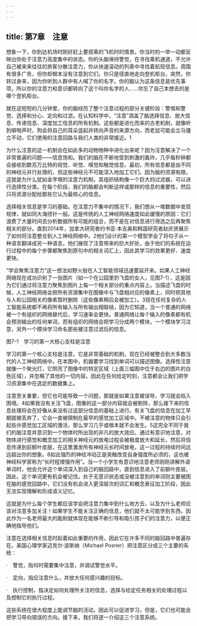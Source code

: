 ```yaml
---
---
---
```

title: 第7章　注意
---




想象一下，你到达机场时刚好赶上要搭乘的飞机时的情景。你当时的一举一动都反映出你处于注意力高度集中的状态。你的头脑保持警觉，在寻找乘机通道，不允许自己被来来往往的旅客分散注意力，你从快速滚动的列表中寻找着航班信息。周围有很多广告，但你却根本没有注意到它们，你只是径直地走向登机柜台。突然，你转过身来，因为你听到人群中有人喊了你的名字。你的脑认为这条信息是优先事项，所以你的注意力和意识都转向了这个叫你名字的人……你忘了自己本想去的是哪个登机柜台。

就在这短短的几分钟里，你的脑经历了整个注意过程的部分关键阶段：警惕和警觉、选择和分心、定向和过滤。在认知科学中，“注意”涵盖了脑选择信息、放大信息、传递信息、深度加工信息的所有机制。这些都是进化而来的古老机制，就像听到噼啪声时，狗会将自己的耳朵竖起并转向声音的来源方向，而老鼠可能会立马僵立不动，它们使用的注意回路与我们人类的非常接近。1

为什么注意的这一机制会在如此多的动物物种中进化出来呢？因为注意解决了一个非常普遍的问题——信息饱和。我们的脑在不断地受到刺激的轰炸，几乎每秒钟都会接收到数百万比特的视觉、听觉、嗅觉和触觉信息。最初，所有信息都是由不同的神经元并行处理的，但这些神经元不可能深入地加工它们，因为脑的资源有限。这就是为什么犹如金字塔的注意力机制，其组织结构像一个巨大的过滤器，可以进行选择性分类。在每个阶段，我们的脑都会判断这样或那样的信息的重要性，然后只将资源分配给那些它认为最核心的信息。

选择相关信息是学习的基础。在注意力不集中的情况下，我们想从一堆数据中发现规律，就如同大海捞针一般。这是传统的人工神经网络速度如此缓慢的原因：它们浪费了大量时间去分析数据所有可能的组合，而不是在对信息进行筛选之后再聚焦相关的部分。直到2014年，加拿大研究者约书亚·本吉奥和韩国研究者赵庆贤展示了如何将注意整合到人工神经网络中。2他们设计的第一个模型学会了将句子从一种语言翻译成另一种语言。他们展现了注意带来的巨大好处，由于他们的系统在运行过程中的每个步骤都聚焦到原句中的相关词汇上，因此其学习的效果更好、速度更快。

“学会聚焦注意力”这一想法如野火般在人工智能领域迅速蔓延开来。如果人工神经网络现在成功识别了一张图片（如一个在公园里扔飞盘的女人，见图7-1），这是因为它们通过将注意力聚焦到图片上每一个相关部分的重点内容上。当描述飞盘的时候，人工神经网络会把所有资源集中在图像中与飞盘相对应的像素上，同时把其他与人和公园相关的像素暂时删除（这些像素稍后会被加工）。3现在任何复杂的人工智能系统都不再将所有输入与所有输出相联结，因为它知道，当一个普通的网络被一个有组织的网络替代后，学习速率会更快。普通网络让每个输入的像素都有机会预测输出的任何单词，而有组织的网络会把学习分成两个模块，一个模块学习注意，另外一个模块学习命名那些被注意过滤后的信息。

图7-1　学习的第一大核心支柱是注意

学习的第一个核心支柱是注意，它是非常基础的机制，现在已经被整合到大多数当代的人工神经网络中。在本图中，机器要学习找到单词可以描述图像。选择性注意就像一个聚光灯，它照亮了图像中的特定区域（上面三幅图中位于右边的图片的白色区域），并忽略了其他的一切内容。因此在任何给定时刻，注意都会让我们把学习资源集中在选定的数据集上。



注意至关重要，但它也可能导致一个问题，那就是如果注意被误导，学习就会陷入困境。4如果我没有关注飞盘，图像的这一部分内容就会被剔除，那么接下来的信息处理将会在好像从来没有过这部分信息的基础上进行。有关飞盘的信息在加工早期就被丢弃了，它会一直被限制在最早的感觉加工区域中。不被注意的物体只会引起些许感觉加工区域的激活，那么学习几乎或根本就不会发生。5这完全不同于我们的脑注意并意识到一个物体时所出现的非凡的放大效应。通过有意识地注意，对物体进行感觉和概念加工的相关神经元的放电过程会被极度放大和延长，然后将信息传递到前额叶皮层，在这里激发所有神经元长时间放电，这一过程的持续时间远远超出你的想象。6如此强烈的神经冲动正是突触改变自身强度所必须的，这也被神经科学家称为“长时程增强作用”。当一个小学生有意识地注意老师刚刚讲解外语单词时，他会允许这个单词深入到自己的脑回路中，直到信息进入了前额叶皮层。因此，这个单词更有机会被记住。处于无意识状态或没被注意到的单词则主要被困在脑的感觉回路中，它们没有机会进入更深层次的词汇和概念表征加工阶段，因此无法实现理解和形成语义记忆。

这就是为什么每个学生都应该学会把注意力集中到什么地方去，以及为什么老师应该对注意多加关注！如果学生不能关注正确的信息，他们就不太可能学到东西，因此作为一名老师最大的能耐就体现在能够不断引导和吸引孩子们的注意力，以便正确地指导他们。

注意在选择相关信息时起着如此重要的作用，因此它在许多不同的脑回路中普遍存在。美国心理学家迈克尔·波斯纳（Michael Posner）把注意区分成三个主要的系统：

·　警觉，指何时需要集中注意，并调试警觉水平。

·　定向，指应注意什么，并放大任何感兴趣的目标。

·　执行控制，指决定如何处理所关注的信息，选择与给定任务相关的处理过程以及控制它的执行过程。

这些系统在很大程度上能调节脑的活动，因此可以促进学习，但是，它们也可能会把学习导向错误的方向。接下来，我们将逐一介绍这三个注意系统。